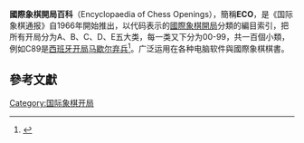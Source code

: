 '''國際象棋開局百科'''（Encyclopaedia of Chess Openings），簡稱'''ECO'''，是《国际象棋通报》自1966年開始推出，以代码表示的[[國際象棋開局|國際象棋開局]]分類的編目索引，把所有开局分为A、B、C、D、E五大类，每一类又下分为00-99，共一百個小類，例如C89是[[西班牙开局|西班牙开局]][[马歇尔弃兵|马歇尔弃兵]]<ref>{{Cite web |url=http://www.xychess.com/web/viewarticle.asp?userid=1115068&lanmuid=7835944&contentID=1882897 |title=国际象棋开局代码简介 |accessdate=2012-03-28 |archive-date=2011-12-27 |archive-url=https://web.archive.org/web/20111227120138/http://www.xychess.com/web/viewarticle.asp?userid=1115068&lanmuid=7835944&contentID=1882897 |dead-url=no }}</ref>。广泛运用在各种电脑软件與國際象棋棋書。

==參考文獻==
{{reflist}}

[[Category:国际象棋开局|Category:国际象棋开局]]